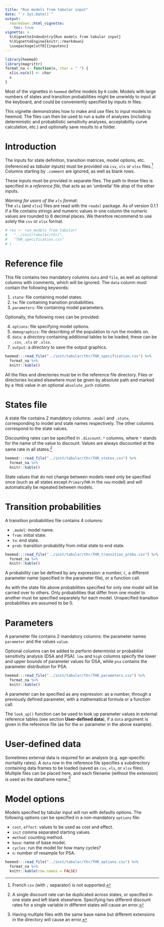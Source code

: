 ```yaml
---
title: "Run models from tabular input"
date: "`r Sys.Date()`"
output:
  rmarkdown::html_vignette:
    toc: true
vignette: >
  %\VignetteIndexEntry{Run models from tabular input}
  %\VignetteEngine{knitr::rmarkdown}
  \usepackage[utf8]{inputenc}
---
```


```r
library(heemod)
library(magrittr)
format_na <- function(x, char = " ") {
  x[is.na(x)] <- char
  x
}
```

Most of the vignettes in `heemod` define models by `R` code. Models with large numbers of states and transition probabilities might be unwieldy to input at the keyboard, and could be conveniently specified by inputs in files.

This vignette demonstrates how to make and use files to input models to heemod. The files can then be used to run a suite of analyses (including deterministic and probabilistic sensitivity analyses, acceptability curve calculation, etc.) and optionally save results to a folder.

# Introduction

The inputs for state definition, transition matrices, model options, etc. (referenced as *tabular inputs*) must be provided via `csv`, `xls` or `xlsx` files.^[French `csv` (with `;` separator) is not supported.] Columns starting by `.comment` are ignored, as well as blank rows.

These inputs must be provided in separate files. The path to these files is specified in a *reference file*, that acts as an 'umbrella' file atop of the other inputs.

*Warning for users of the `xls` format:*  
The `xls` (and `xlsx`) files are read with the `readxl` package. As of version 0.1.1 if a file contains strings and numeric values in one column the numeric values are rounded to 6 decimal places. We therefore recommend to use solely the `csv` or `xlsx` format.

```r
# res <- run_models_from_tabular(
#   "../inst/tabular/thr/",
#   "THR_specification.csv"
# )
```

# Reference file

This file contains two mandatory columns `data` and `file`, as well as optional columns with comments, which will be ignored. The `data` column must contain the following keywords:  

  1. `state`: file containing model states. 
  2. `tm`: file containing transition probabilities.
  3. `parameters`: file containing model parameters.

Optionally, the following rows can be provided:  

  4. `options`: file specifying model options.
  5. `demographics`: file describing of the population to run the models on.
  6. `data`: a *directory* containing additional tables to be loaded; these can be `.csv`, `.xls` or `.xlsx`.
  7. `output`: a *directory* to save the output graphics.  

```r
heemod:::read_file("../inst/tabular/thr/THR_specification.csv") %>% 
  format_na %>% 
  knitr::kable()
```

All the files and directories must be in the reference file directory. Files or directories located elsewhere must be given by absolute path and marked by a `TRUE` value in an optional `absolute_path` column.

# States file

A state file contains 2 mandatory columns: `.model` and `.state`, corresponding to model and state names respectively. The other columns correspond to the state values.

Discounting rates can be specified in `.discount.*` columns, where `*` stands for the name of the value to discount. Values are always discounted at the same rate in all states.^[A single discount rate can be duplicated across states, or specified in one state and left blank elsewhere. Specifying two different discount rates for a single variable in different states will cause an error.]

```r
heemod:::read_file("../inst/tabular/thr/THR_states.csv") %>% 
  format_na %>% 
  knitr::kable()
```

State values that do not change between models need only be specified once (such as all states except `PrimaryTHR` in the `new` model) and will automatically be repeated between models.

# Transition probabilities

A transition probabilities file contains 4 columns:

  * `.model`: model name.
  * `from`: initial state.
  * `to`: end state.
  * `prob`: transition probability from initial state to end state.

```r
heemod:::read_file("../inst/tabular/thr/THR_transition_probs.csv") %>% 
  format_na %>% 
  knitr::kable()
```

A probability can be defined by any expression: a number, `C`, a different parameter name (specified in the parameter file), or a function call.

As with the state file above probabilities specified for only one model will be carried over to others. Only probabilities that differ from one model to another must be specified separately for each model. Unspecified transition probabilities are assumed to be 0.

# Parameters

A parameter file contains 2 mandatory columns: the parameter names `parameter` and the values `value`.

Optional columns can be added to perform determinist or probabilist sensitivity analysis (DSA and PSA). `low` and `high` columns specify the lower and upper bounds of parameter values for DSA, while `psa` contains the parameter distribution for PSA.

```r
heemod:::read_file("../inst/tabular/thr/THR_parameters.csv") %>% 
  format_na %>% 
  knitr::kable()
```

A parameter can be specified as any expression: as a number, through a previously defined parameter, with a mathematical formula or a function call.
 
The `look_up()` function can be used to look up parameter values in external reference tables (see section **User-defined data**), if a `data` argument is given in the reference file (as for the `mr` parameter in the above example).

# User-defined data

Sometimes external data is required for an analysis (e.g. age-specific mortality rates). A `data` row in the reference file specifies a subdirectory containing data frames to be loaded (saved as `csv`, `xls`, or `xlsx` files). Multiple files can be placed here, and each filename (without the extension) is used as the dataframe name.^[Having multiple files with the same base name but different extensions in the directory will cause an error.]

# Model options

Models specified by tabular input will run with defaults options. The following options can be specified in a non-mandatory `options` file:

  * `cost`, `effect`: values to be used as cost and effect.
  * `init` comma separated starting values.
  * `method`: counting method.
  * `base`: name of base model.
  * `cycles`: run the model for how many cycles?
  * `n`: number of resample for PSA.

```r
heemod:::read_file("../inst/tabular/thr/THR_options.csv") %>% 
  format_na %>% 
  knitr::kable(row.names = FALSE)
```
